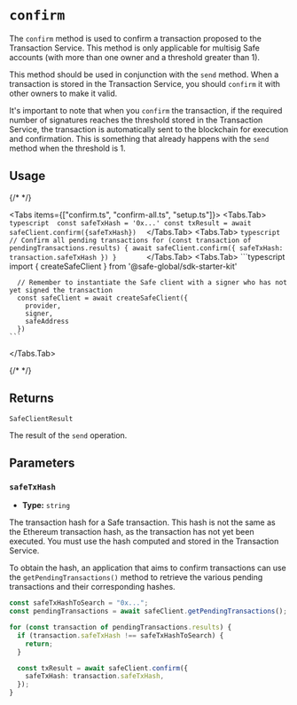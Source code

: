 
# `confirm`

The `confirm` method is used to confirm a transaction proposed to the Transaction Service. This method is only applicable for multisig Safe accounts (with more than one owner and a threshold greater than 1).

This method should be used in conjunction with the `send` method. When a transaction is stored in the Transaction Service, you should `confirm` it with other owners to make it valid.

It's important to note that when you `confirm` the transaction, if the required number of signatures reaches the threshold stored in the Transaction Service, the transaction is automatically sent to the blockchain for execution and confirmation. This is something that already happens with the `send` method when the threshold is 1.

## Usage

{/* <!-- vale off --> */}

<Tabs items={["confirm.ts", "confirm-all.ts", "setup.ts"]}>
  <Tabs.Tab>
    ```typescript 
      const safeTxHash = '0x...'
      const txResult = await safeClient.confirm({safeTxHash}) 
    ```
  </Tabs.Tab>
  <Tabs.Tab>
    ```typescript           
      // Confirm all pending transactions
      for (const transaction of pendingTransactions.results) {
        await safeClient.confirm({ safeTxHash: transaction.safeTxHash })
      }      
    ```
  </Tabs.Tab>
  <Tabs.Tab>
    ```typescript
      import { createSafeClient } from '@safe-global/sdk-starter-kit'
          
      // Remember to instantiate the Safe client with a signer who has not yet signed the transaction
      const safeClient = await createSafeClient({
        provider,  
        signer,
        safeAddress
      })
    ```
  </Tabs.Tab>
</Tabs>

{/* <!-- vale on --> */}

## Returns

`SafeClientResult`

The result of the `send` operation.

## Parameters

### `safeTxHash`

- **Type:** `string`

The transaction hash for a Safe transaction. This hash is not the same as the Ethereum transaction hash, as the transaction has not yet been executed. You must use the hash computed and stored in the Transaction Service.

To obtain the hash, an application that aims to confirm transactions can use the `getPendingTransactions()` method to retrieve the various pending transactions and their corresponding hashes.

```typescript
const safeTxHashToSearch = "0x...";
const pendingTransactions = await safeClient.getPendingTransactions();

for (const transaction of pendingTransactions.results) {
  if (transaction.safeTxHash !== safeTxHashToSearch) {
    return;
  }

  const txResult = await safeClient.confirm({
    safeTxHash: transaction.safeTxHash,
  });
}
```
